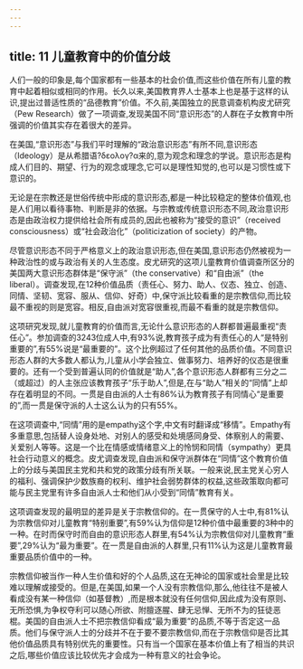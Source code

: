 ```yaml
---
---
---
```

title: 11 儿童教育中的价值分歧
---



人们一般的印象是,每个国家都有一些基本的社会价值,而这些价值在所有儿童的教育中起着相似或相同的作用。长久以来,美国教育界人士基本上也是基于这样的认识,提出过普适性质的“品德教育”价值。不久前,美国独立的民意调查机构皮尤研究（Pew Research）做了一项调查,发现美国不同“意识形态”的人群在子女教育中所强调的价值其实存在着很大的差异。

在美国,“意识形态”与我们平时理解的“政治意识形态”有所不同,意识形态（Ideology）是从希腊语?δεολογ?α来的,意为观念和理念的学说。意识形态是构成人们目的、期望、行为的观念或理念,它可以是理性知觉的,也可以是习惯性或下意识的。

无论是在宗教还是世俗传统中形成的意识形态,都是一种比较稳定的整体价值观,也是人们用以看待事物、判断是非的依据。与宗教或传统意识形态不同,政治意识形态是由政治权力提供给社会所有成员的,因此也被称为“接受的意识”（received consciousness）或“社会政治化”（politicization of society）的产物。

尽管意识形态不同于严格意义上的政治意识形态,但在美国,意识形态仍然被视为一种政治性的或与政治有关的人生态度。皮尤研究的这项儿童教育价值调查所区分的美国两大意识形态群体是“保守派”（the conservative）和“自由派”（the liberal）。调查发现,在12种价值品质（责任心、努力、助人、仪态、独立、创造、同情、坚韧、宽容、服从、信仰、好奇）中,保守派比较看重的是宗教信仰,而比较最不重视的则是宽容。相反,自由派对宽容很重视,而最不看重的就是宗教信仰。

这项研究发现,就儿童教育的价值而言,无论什么意识形态的人群都普遍最重视“责任心”。参加调查的3243位成人中,有93%说,教育孩子成为有责任心的人“是特别重要的”,有55%说是“最重要的”。这个比例超过了任何其他的品质价值。不同意识形态人群的大多数人都认为,儿童从小学会独立、做事努力、培养好的仪态是很重要的。还有一个受到普遍认同的价值就是“助人”,各个意识形态人群都有三分之二（或超过）的人主张应该教育孩子“乐于助人”,但是,在与“助人”相关的“同情”上却存在着明显的不同。一贯是自由派的人士有86%认为教育孩子有同情心“是重要的”,而一贯是保守派的人士这么认为的只有55%。

在这项调查中,“同情”用的是empathy这个字,中文有时翻译成“移情”。Empathy有多重意思,包括替人设身处地、对别人的感受和处境感同身受、体察别人的需要、关爱别人等等。这是一个比在情感或情绪意义上的怜悯和同情（sympathy）更具社会行动意义的概念。皮尤调查发现,自由派和保守派群体在“同情”这个教育价值上的分歧与美国民主党和共和党的政策分歧有所关联。一般来说,民主党关心穷人的福利、强调保护少数族裔的权利、维护社会弱势群体的权益,这些政策取向都可能与民主党里有许多自由派人士和他们从小受到“同情”教育有关。

这项调查发现的最明显的差异是关于宗教信仰的。在一贯保守的人士中,有81%认为宗教信仰对儿童教育“特别重要”,有59%认为信仰是12种价值中最重要的3种中的一种。在时而保守时而自由的意识形态人群里,有54%认为宗教信仰对儿童教育“重要”,29%认为“最为重要”。在一贯是自由派的人群里,只有11%认为这是儿童教育最重要品质价值中的一种。

宗教信仰被当作一种人生价值和好的个人品质,这在无神论的国家或社会里是比较难以理解或接受的。但是,在美国,如果一个人没有宗教信仰,那么,他往往不是被人看成没有某一种信仰（如基督教）,而是根本就没有任何信仰,因此成为没有原则、无所恐惧,为争权夺利可以随心所欲、附膻逐腥、肆无忌惮、无所不为的狂徒恶棍。美国的自由派人士不把宗教信仰看成“最为重要”的品质,不等于否定这一品质。他们与保守派人士的分歧并不在于要不要宗教信仰,而在于宗教信仰是否比其他价值品质具有特别优先的重要性。只有当一个国家在基本价值上有了相当的共识之后,哪些价值应该比较优先才会成为一种有意义的社会争论。